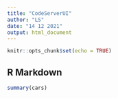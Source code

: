 ```yaml
---
title: "CodeServerUI"
author: "LS"
date: "14 12 2021"
output: html_document
---
```


```r
knitr::opts_chunk$set(echo = TRUE)
```

## R Markdown


```r
summary(cars)
```


